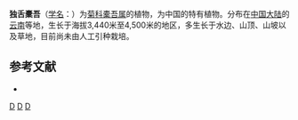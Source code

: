 {{Speciesbox 
| taxon = Ligularia rockiana
| authority = Hand.-Mazz.
}}

'''独舌橐吾'''（[[学名|学名]]：{{lang|la|''Ligularia rockiana''}}）为[[菊科|菊科]][[橐吾属|橐吾属]]的植物，为中国的特有植物。分布在[[中国大陆|中国大陆]]的[[云南|云南]]等地，生长于海拔3,440米至4,500米的地区，多生长于水边、山顶、山坡以及草地，目前尚未由人工引种栽培。

== 参考文献 ==
<div class="references-small">
* {{cite web| url =http://www.bioinfo.cn/db05/KmzwSpecies.php?action=view&id=5067| title =独舌橐吾| work =《中国高等植物数据库全库》| publisher =中国科学院微生物研究所| author =昆明植物研究所| accessdate =2009-02-25| deadurl =yes| archiveurl =https://web.archive.org/web/20160305013722/http://www.bioinfo.cn/db05/KmzwSpecies.php?action=view&id=5067| archivedate =2016-03-05}}
</div>
{{Taxonbar|from=Q15231630}}

[[Category:橐吾属|D]]
[[Category:中國特有植物|D]]
[[Category:云南植物|D]]